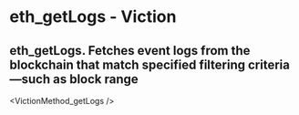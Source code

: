 # eth_getLogs - Viction

## eth_getLogs. Fetches event logs from the blockchain that match specified filtering criteria—such as block range


<VictionMethod_getLogs />
